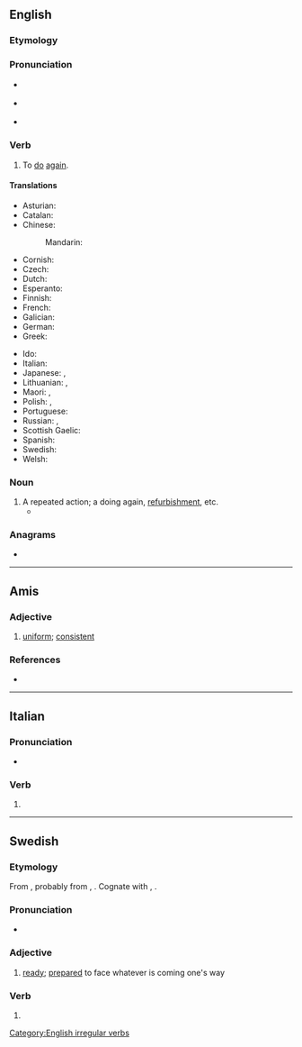 {{also|rēdo|redő}}
==English==

===Etymology===
{{prefix|en|re|do}}

===Pronunciation===
* {{a|verb}} {{IPA|en|/ɹiˈdu/}}
* {{a|noun}} {{IPA|en|/ˈɹidu/}}
* {{audio|en|en-us-redo.ogg|Audio (US)}}

===Verb===
{{en-verb|redoes|redoing|redid|redone}}

# To [[do]] [[again]].
#: {{syn|en|rework}}
#: {{ant|en|undo}}

====Translations====
{{trans-top|to do again}}
* Asturian: {{t|ast|refacer}}
* Catalan: {{t+|ca|refer}}
* Chinese:
*: Mandarin: {{t|cmn|重做|tr=chóngzuò|sc=Hani}}
* Cornish: {{t|kw|daswul}}
* Czech: {{t|cs|předělat}}
* Dutch: {{t+|nl|herdoen}}
* Esperanto: {{t|eo|refari}}
* Finnish: {{t|fi|[[tehdä]] [[uudestaan]]}}
* French: {{t+|fr|refaire}}
* Galician: {{t|gl|refacer}}
* German: {{t|de|[[noch einmal]] [[machen]]}}
* Greek: {{t+|el|ξανακάνω}}
{{trans-mid}}
* Ido: {{t+|io|riagar}}
* Italian: {{t+|it|rifare}}
* Japanese: {{t|ja|やり直す|tr=やりなおす, yarinaosu|sc=Jpan}}, {{t|ja|[[再び]][[やる]]|tr=ふたたびやる, futatabi yaru|sc=Jpan}}
* Lithuanian: {{t|lt|perdaryti}}, {{t+|lt|perdirbti}}
* Maori: {{t|mi|tārua}}, {{t|mi|tukurua}}
* Polish: {{t+|pl|przerabiać|impf}}, {{t+|pl|przerobić|pf}}
* Portuguese: {{t+|pt|refazer}}
* Russian: {{t+|ru|переде́лывать|impf}}, {{t+|ru|переде́лать|pf}}
* Scottish Gaelic: {{t|gd|ath-dhèan}}
* Spanish: {{t+|es|rehacer}}
* Swedish: {{t+|sv|göra om}}
* Welsh: {{t|cy|ail-wneud}}
{{trans-bottom}}

===Noun===
{{en-noun}}

# A repeated action; a doing again, [[refurbishment]], etc.
#* {{quote-journal|en|date=June 1, 2008|author=C. J. Hughes|title=Where Change Is Underfoot, and Overhead|work=New York Times|url=http://www.nytimes.com/2008/06/01/realestate/01living.html
|passage=Eight years ago, the apartment cost $292,000, and the three '''redos''' totaled $48,000, but though he has no plans to sell, he thinks he could get $600,000 for the place today.}}

===Anagrams===
* {{anagrams|en|a=deor|Dore|EDRO|Oder|dero|doer|orde|rode|roed}}

[[Category:English irregular verbs]]

----

==Amis==

===Adjective===
{{head|ami|adjective}}

# [[uniform]]; [[consistent]]

===References===
* {{R:ami:Dictionary of the Central Dialect of Amis}}

----

==Italian==

===Pronunciation===
* {{rhymes|it|ɛdo}}

===Verb===
{{head|it|verb form}}

# {{infl of|it|redare||1|s|pres|ind}}

----

==Swedish==

===Etymology===
From {{der|sv|gmq-osw|rēþo}}, probably from {{der|sv|gml|rēde}}, {{m|gml|reide}}.
Cognate with {{cog|da|rede}}, {{cog|is|reiður}}.

===Pronunciation===
* {{audio|sv|Sv-redo.ogg|audio}}

===Adjective===
{{head|sv|adjective}}

# [[ready]]; [[prepared]] to face whatever is coming one's way

===Verb===
{{head|sv|verb form}}

# {{sv-verb-form-past|rida|plural of=red}}